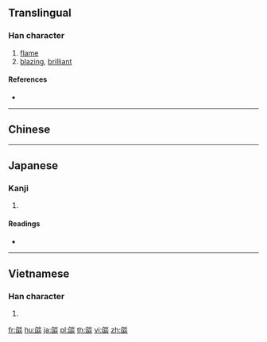 {{character info/new}}
{{also|焰|焔}}
==Translingual==

===Han character===
{{Han char|rn=86|rad=火|as=12|sn=16|four=29789|canj=NXFF|ids=⿰臽炎}}

# [[flame]]
# [[blazing]], [[brilliant]]

====References====
* {{Han ref|kx=0682.080|dkj=19395|dj=1094.070|hdz=32235.100|uh=71C4|ud=29124|bh=BF56|bd=48982}}

----

==Chinese==
{{zh-see|焰|v}}

----

==Japanese==

===Kanji===
{{ja-kanji|grade=|rs=火12}}

# {{defn|lang=ja|sort=火12}}

====Readings====
* {{ja-readings|on=[[えん]] (en)|kun=[[ほのお]] (honoo)}}

----

==Vietnamese==

===Han character===
{{vi-hantu|[[diễm]]|rs=火12}}

# {{defn|lang=vi|sort=火12}}

[[fr:燄]]
[[hu:燄]]
[[ja:燄]]
[[pl:燄]]
[[th:燄]]
[[vi:燄]]
[[zh:燄]]